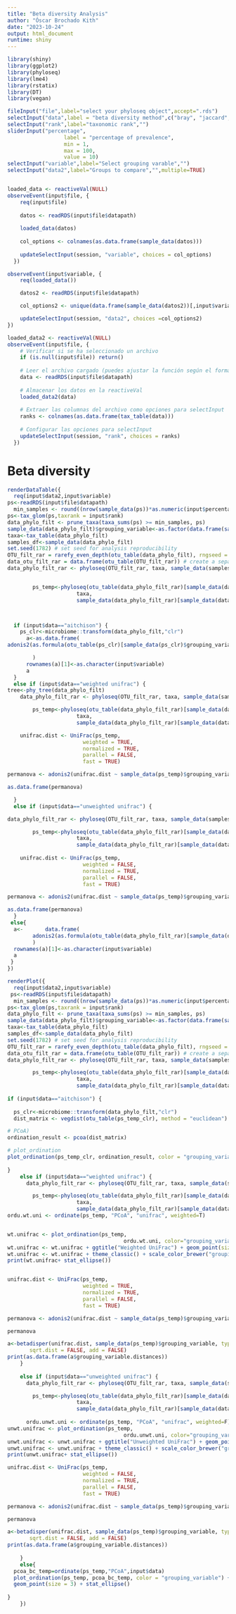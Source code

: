 ```yaml
---
title: "Beta diversity Analysis"
author: "Óscar Brochado Kith"
date: "2023-10-24"
output: html_document
runtime: shiny
---
```


```r

library(shiny)
library(ggplot2)
library(phyloseq)
library(lme4)
library(rstatix)
library(DT)
library(vegan)
```

```r
fileInput("file",label="select your phyloseq object",accept=".rds")
selectInput("data",label = "beta diversity method",c("bray", "jaccard", "aitchison", "robust.aitchison","weighted unifrac","unweighted unifrac"))
selectInput("rank",label="taxonomic rank","")
sliderInput("percentage",
                  label = "percentage of prevalence",
                  min = 1,
                  max = 100,
                  value = 10)
selectInput("variable",label="Select grouping varable","")
selectInput("data2",label="Groups to compare","",multiple=TRUE)


loaded_data <- reactiveVal(NULL)
observeEvent(input$file, {
    req(input$file)
    
    datos <- readRDS(input$file$datapath)
    
    loaded_data(datos)
    
    col_options <- colnames(as.data.frame(sample_data(datos)))
    
    updateSelectInput(session, "variable", choices = col_options)
  })

observeEvent(input$variable, {
    req(loaded_data())

    datos2 <- readRDS(input$file$datapath)

    col_options2 <- unique(data.frame(sample_data(datos2))[,input$variable])

    updateSelectInput(session, "data2", choices =col_options2)
})

loaded_data2 <- reactiveVal(NULL)
observeEvent(input$file, {
    # Verificar si se ha seleccionado un archivo
    if (is.null(input$file)) return()
    
    # Leer el archivo cargado (puedes ajustar la función según el formato de tu archivo)
    data <- readRDS(input$file$datapath)
    
    # Almacenar los datos en la reactiveVal
    loaded_data2(data)
    
    # Extraer las columnas del archivo como opciones para selectInput
    ranks <- colnames(as.data.frame(tax_table(data)))
    
    # Configurar las opciones para selectInput
    updateSelectInput(session, "rank", choices = ranks)
  })
```

# Beta diversity
```r
renderDataTable({
  req(input$data2,input$variable)
ps<-readRDS(input$file$datapath)
  min_samples <- round((nrow(sample_data(ps))*as.numeric(input$percentage)/100))  # Ajusta según tu criterio
ps<-tax_glom(ps,taxrank = input$rank)
data_phylo_filt <- prune_taxa(taxa_sums(ps) >= min_samples, ps)
sample_data(data_phylo_filt)$grouping_variable<-as.factor(data.frame(sample_data(data_phylo_filt))[,input$variable])
taxa<-tax_table(data_phylo_filt)
samples_df<-sample_data(data_phylo_filt)
set.seed(1782) # set seed for analysis reproducibility
OTU_filt_rar = rarefy_even_depth(otu_table(data_phylo_filt), rngseed = TRUE, replace = FALSE) # rarefy the raw data using Phyloseq package
data_otu_filt_rar = data.frame(otu_table(OTU_filt_rar)) # create a separated file
data_phylo_filt_rar <- phyloseq(OTU_filt_rar, taxa, sample_data(samples_df)) # create a phyloseq object


        ps_temp<-phyloseq(otu_table(data_phylo_filt_rar)[sample_data(data_phylo_filt_rar)$grouping_variable %in% input$data2,],
                      taxa,
                      sample_data(data_phylo_filt_rar)[sample_data(data_phylo_filt_rar)$grouping_variable %in% input$data2,])



  if (input$data=="aitchison") {
    ps_clr<-microbiome::transform(data_phylo_filt,"clr")
      a<-as.data.frame(
adonis2(as.formula(otu_table(ps_clr)[sample_data(ps_clr)$grouping_variable %in% input$data2,]~(sample_data(ps_clr))$grouping_variable[sample_data(ps_clr)$grouping_variable%in%input$data2]),permutations=9999, method="euclidean")

        )
      rownames(a)[1]<-as.character(input$variable)
      a
  }
  else if (input$data=="weighted unifrac") {
tree<-phy_tree(data_phylo_filt)
    data_phylo_filt_rar <- phyloseq(OTU_filt_rar, taxa, sample_data(samples_df),tree) # create a phyloseq object

        ps_temp<-phyloseq(otu_table(data_phylo_filt_rar)[sample_data(data_phylo_filt_rar)$grouping_variable %in% input$data2,],
                      taxa,
                      sample_data(data_phylo_filt_rar)[sample_data(data_phylo_filt_rar)$grouping_variable %in% input$data2,],tree)

    unifrac.dist <- UniFrac(ps_temp,
                        weighted = TRUE,
                        normalized = TRUE,
                        parallel = FALSE,
                        fast = TRUE)

permanova <- adonis2(unifrac.dist ~ sample_data(ps_temp)$grouping_variable)

as.data.frame(permanova)

  }
  else if (input$data=="unweighted unifrac") {

data_phylo_filt_rar <- phyloseq(OTU_filt_rar, taxa, sample_data(samples_df),tree) 

        ps_temp<-phyloseq(otu_table(data_phylo_filt_rar)[sample_data(data_phylo_filt_rar)$grouping_variable %in% input$data2,],
                      taxa,
                      sample_data(data_phylo_filt_rar)[sample_data(data_phylo_filt_rar)$grouping_variable %in% input$data2,],tree)
    
    unifrac.dist <- UniFrac(ps_temp,
                        weighted = FALSE,
                        normalized = TRUE,
                        parallel = FALSE,
                        fast = TRUE)

permanova <- adonis2(unifrac.dist ~ sample_data(ps_temp)$grouping_variable)

as.data.frame(permanova)
  }
 else{
  a<-       data.frame(
        adonis2(as.formula(otu_table(data_phylo_filt_rar)[sample_data(data_phylo_filt_rar)$grouping_variable %in% input$data2,]~(sample_data(data_phylo_filt_rar))$grouping_variable[sample_data(data_phylo_filt_rar)$grouping_variable%in%input$data2]),permutations=9999, method=input$data)
        )
  rownames(a)[1]<-as.character(input$variable)
  a
 }
})


```


```r


renderPlot({
  req(input$data2,input$variable)
 ps<-readRDS(input$file$datapath)
  min_samples <- round((nrow(sample_data(ps))*as.numeric(input$percentage)/100))  # Ajusta según tu criterio
ps<-tax_glom(ps,taxrank = input$rank)
data_phylo_filt <- prune_taxa(taxa_sums(ps) >= min_samples, ps)
sample_data(data_phylo_filt)$grouping_variable<-as.factor(data.frame(sample_data(data_phylo_filt))[,input$variable])
taxa<-tax_table(data_phylo_filt)
samples_df<-sample_data(data_phylo_filt)
set.seed(1782) # set seed for analysis reproducibility
OTU_filt_rar = rarefy_even_depth(otu_table(data_phylo_filt), rngseed = TRUE, replace = FALSE) # rarefy the raw data using Phyloseq package
data_otu_filt_rar = data.frame(otu_table(OTU_filt_rar)) # create a separated file
data_phylo_filt_rar <- phyloseq(OTU_filt_rar, taxa, sample_data(samples_df)) # create a phyloseq object

        ps_temp<-phyloseq(otu_table(data_phylo_filt_rar)[sample_data(data_phylo_filt_rar)$grouping_variable %in% input$data2,],
                      taxa,
                      sample_data(data_phylo_filt_rar)[sample_data(data_phylo_filt_rar)$grouping_variable %in% input$data2,])
    
if (input$data=="aitchison") {
  
  ps_clr<-microbiome::transform(data_phylo_filt,"clr")
  dist_matrix <- vegdist(otu_table(ps_temp_clr), method = "euclidean")

# PCoA)
ordination_result <- pcoa(dist_matrix)

# plot_ordination
plot_ordination(ps_temp_clr, ordination_result, color = "grouping_variable") + geom_point(size=3) + stat_ellipse() 
  
}
    else if (input$data=="weighted unifrac") {
      data_phylo_filt_rar <- phyloseq(OTU_filt_rar, taxa, sample_data(samples_df),tree) 

        ps_temp<-phyloseq(otu_table(data_phylo_filt_rar)[sample_data(data_phylo_filt_rar)$grouping_variable %in% input$data2,],
                      taxa,
                      sample_data(data_phylo_filt_rar)[sample_data(data_phylo_filt_rar)$grouping_variable %in% input$data2,],tree)
ordu.wt.uni <- ordinate(ps_temp, "PCoA", "unifrac", weighted=T)


wt.unifrac <- plot_ordination(ps_temp, 
                                     ordu.wt.uni, color="grouping_variable") 
wt.unifrac <- wt.unifrac + ggtitle("Weighted UniFrac") + geom_point(size = 2)
wt.unifrac <- wt.unifrac + theme_classic() + scale_color_brewer("grouping_variable", palette = "Set2")
print(wt.unifrac+ stat_ellipse())


unifrac.dist <- UniFrac(ps_temp, 
                        weighted = TRUE, 
                        normalized = TRUE,  
                        parallel = FALSE, 
                        fast = TRUE)

permanova <- adonis2(unifrac.dist ~ sample_data(ps_temp)$grouping_variable)

permanova

a<-betadisper(unifrac.dist, sample_data(ps_temp)$grouping_variable, type = c("median","centroid"), bias.adjust = FALSE,
       sqrt.dist = FALSE, add = FALSE)
print(as.data.frame(a$grouping_variable.distances))
    }
    
    else if (input$data=="unweighted unifrac") {
      data_phylo_filt_rar <- phyloseq(OTU_filt_rar, taxa, sample_data(samples_df),tree) # create a phyloseq object

        ps_temp<-phyloseq(otu_table(data_phylo_filt_rar)[sample_data(data_phylo_filt_rar)$grouping_variable %in% input$data2,],
                      taxa,
                      sample_data(data_phylo_filt_rar)[sample_data(data_phylo_filt_rar)$grouping_variable %in% input$data2,],tree)
        
      ordu.unwt.uni <- ordinate(ps_temp, "PCoA", "unifrac", weighted=F)
unwt.unifrac <- plot_ordination(ps_temp, 
                                     ordu.unwt.uni, color="grouping_variable") 
unwt.unifrac <- unwt.unifrac + ggtitle("Unweighted UniFrac") + geom_point(size = 2)
unwt.unifrac <- unwt.unifrac + theme_classic() + scale_color_brewer("grouping_variable", palette = "Set2")
print(unwt.unifrac+ stat_ellipse())

unifrac.dist <- UniFrac(ps_temp, 
                        weighted = FALSE, 
                        normalized = TRUE,  
                        parallel = FALSE, 
                        fast = TRUE)

permanova <- adonis2(unifrac.dist ~ sample_data(ps_temp)$grouping_variable)

permanova

a<-betadisper(unifrac.dist, sample_data(ps_temp)$grouping_variable, type = c("median","centroid"), bias.adjust = FALSE,
       sqrt.dist = FALSE, add = FALSE)
print(as.data.frame(a$grouping_variable.distances))
     
    }
    else{
  pcoa_bc_temp=ordinate(ps_temp,"PCoA",input$data)
  plot_ordination(ps_temp, pcoa_bc_temp, color = "grouping_variable") +
  geom_point(size = 3) + stat_ellipse()
  
}
    })

```

